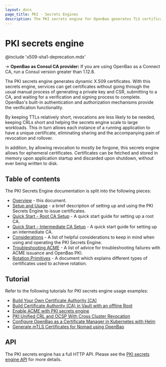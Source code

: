 ```yaml
---
layout: docs
page_title: PKI - Secrets Engines
description: The PKI secrets engine for OpenBao generates TLS certificates.
---
```


# PKI secrets engine

@include 'x509-sha1-deprecation.mdx'

-> **OpenBao as Consul CA provider:** If you are using OpenBao as a Connect CA,
run a Consul version greater than 1.12.8.

The PKI secrets engine generates dynamic X.509 certificates. With this secrets
engine, services can get certificates without going through the usual manual
process of generating a private key and CSR, submitting to a CA, and waiting for
a verification and signing process to complete. OpenBao's built-in authentication
and authorization mechanisms provide the verification functionality.

By keeping TTLs relatively short, revocations are less likely to be needed,
keeping CRLs short and helping the secrets engine scale to large workloads. This
in turn allows each instance of a running application to have a unique
certificate, eliminating sharing and the accompanying pain of revocation and
rollover.

In addition, by allowing revocation to mostly be forgone, this secrets engine
allows for ephemeral certificates. Certificates can be fetched and stored in
memory upon application startup and discarded upon shutdown, without ever being
written to disk.

## Table of contents

The PKI Secrets Engine documentation is split into the following pieces:

 - [Overview](/docs/secrets/pki) - this document.
 - [Setup and Usage](/docs/secrets/pki/setup) - a brief description of setting
   up and using the PKI Secrets Engine to issue certificates.
 - [Quick Start - Root CA Setup](/docs/secrets/pki/quick-start-root-ca) - A
   quick start guide for setting up a root CA.
 - [Quick Start - Intermediate CA Setup](/docs/secrets/pki/quick-start-intermediate-ca) - A
   quick start guide for setting up an intermediate CA.
 - [Considerations](/docs/secrets/pki/considerations) - A list of helpful
   considerations to keep in mind when using and operating the PKI Secrets
   Engine.
 - [Troubleshooting ACME](/docs/secrets/pki/troubleshooting-acme) - A list of
   advice for troubleshooting failures with ACME issuance and OpenBao PKI.
 - [Rotation Primitives](/docs/secrets/pki/rotation-primitives) - A document
   which explains different types of certificates used to achieve rotation.

## Tutorial

Refer to the following tutorials for PKI secrets engine usage examples:

- [Build Your Own Certificate Authority (CA)](/tutorials/secrets-management/pki-engine)
- [Build Certificate Authority (CA) in Vault with an offline Root](/tutorials/secrets-management/pki-engine-external-ca)
- [Enable ACME with PKI secrets engine](/tutorials/secrets-management/pki-acme-caddy)
- [PKI Unified CRL and OCSP With Cross Cluster
  Revocation](/tutorials/secrets-management/pki-unified-crl-ocsp-cross-cluster)
- [Configure OpenBao as a Certificate Manager in Kubernetes with
  Helm](/tutorials/kubernetes/kubernetes-cert-manager)
- [Generate mTLS Certificates for Nomad using
  OpenBao](/tutorials/secrets-management/vault-pki-nomad)


## API

The PKI secrets engine has a full HTTP API. Please see the
[PKI secrets engine API](/api-docs/secret/pki) for more
details.
